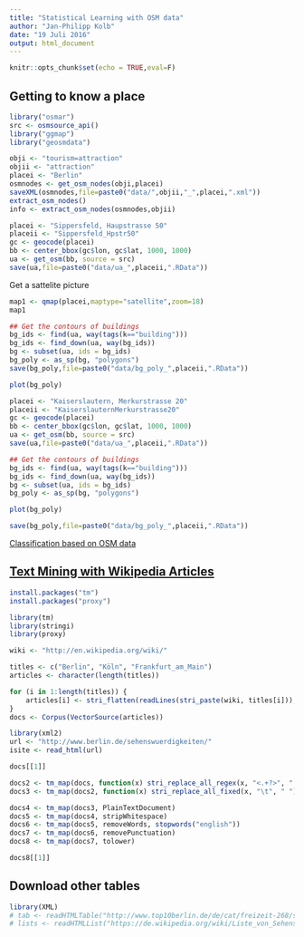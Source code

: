 ```yaml
---
title: "Statistical Learning with OSM data"
author: "Jan-Philipp Kolb"
date: "19 Juli 2016"
output: html_document
---
```


```r
knitr::opts_chunk$set(echo = TRUE,eval=F)
```

## Getting to know a place

```r
library("osmar")
src <- osmsource_api()
library("ggmap")
library("geosmdata")
```



```r
obji <- "tourism=attraction"
objii <- "attraction"
placei <- "Berlin"
osmnodes <- get_osm_nodes(obji,placei)
saveXML(osmnodes,file=paste0("data/",objii,"_",placei,".xml"))
extract_osm_nodes()
info <- extract_osm_nodes(osmnodes,objii)
```


```r
placei <- "Sippersfeld, Haupstrasse 50"
placeii <- "Sippersfeld_Hpstr50"
gc <- geocode(placei)
bb <- center_bbox(gc$lon, gc$lat, 1000, 1000)
ua <- get_osm(bb, source = src)
save(ua,file=paste0("data/ua_",placeii,".RData"))
```

Get a sattelite picture

```r
map1 <- qmap(placei,maptype="satellite",zoom=18)
map1
```

```r
## Get the contours of buildings
bg_ids <- find(ua, way(tags(k=="building")))
bg_ids <- find_down(ua, way(bg_ids))
bg <- subset(ua, ids = bg_ids)
bg_poly <- as_sp(bg, "polygons")  
save(bg_poly,file=paste0("data/bg_poly_",placeii,".RData"))
```

```r
plot(bg_poly)
```

```r
placei <- "Kaiserslautern, Merkurstrasse 20"
placeii <- "KaiserslauternMerkurstrasse20"
gc <- geocode(placei)
bb <- center_bbox(gc$lon, gc$lat, 1000, 1000)
ua <- get_osm(bb, source = src)
save(ua,file=paste0("data/ua_",placeii,".RData"))
```

```r
## Get the contours of buildings
bg_ids <- find(ua, way(tags(k=="building")))
bg_ids <- find_down(ua, way(bg_ids))
bg <- subset(ua, ids = bg_ids)
bg_poly <- as_sp(bg, "polygons")  

plot(bg_poly)

save(bg_poly,file=paste0("data/bg_poly_",placeii,".RData"))
```

[Classification based on OSM data](https://smarsly.files.wordpress.com/2014/11/wiggenbrock2014b.pdf)


## [Text Mining with Wikipedia Articles](http://www.r-bloggers.com/text-mining-in-r-automatic-categorization-of-wikipedia-articles/)

```r
install.packages("tm")
install.packages("proxy")
```



```r
library(tm)
library(stringi)
library(proxy)
```

```r
wiki <- "http://en.wikipedia.org/wiki/"
```

```r
titles <- c("Berlin", "Köln", "Frankfurt_am_Main")
articles <- character(length(titles))

for (i in 1:length(titles)) {
    articles[i] <- stri_flatten(readLines(stri_paste(wiki, titles[i])), col = " ")
}
docs <- Corpus(VectorSource(articles))
```


```r
library(xml2)
url <- "http://www.berlin.de/sehenswuerdigkeiten/"
isite <- read_html(url)

```


```r
docs[[1]]

docs2 <- tm_map(docs, function(x) stri_replace_all_regex(x, "<.+?>", " "))
docs3 <- tm_map(docs2, function(x) stri_replace_all_fixed(x, "\t", " "))

docs4 <- tm_map(docs3, PlainTextDocument)
docs5 <- tm_map(docs4, stripWhitespace)
docs6 <- tm_map(docs5, removeWords, stopwords("english"))
docs7 <- tm_map(docs6, removePunctuation)
docs8 <- tm_map(docs7, tolower)

docs8[[1]]
```


## Download other tables

```r
library(XML)
# tab <- readHTMLTable("http://www.top10berlin.de/de/cat/freizeit-268/sehenswuerdigkeiten-der-superlative-326")
# lists <- readHTMLList("https://de.wikipedia.org/wiki/Liste_von_Sehensw%C3%BCrdigkeiten_in_Berlin")
```



